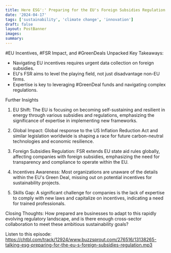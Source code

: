 ```yaml
---
title: Here ESG':' Preparing for the EU's Foreign Subsidies Regulation
date: '2024-04-17'
tags: ['sustainability', 'climate change', 'innovation']
draft: false
layout: PostBanner
images: 
summary: 
---
```

#EU Incentives, #FSR Impact, and #GreenDeals Unpacked
Key Takeaways:
- Navigating EU incentives requires urgent data collection on foreign subsidies.
- EU's FSR aims to level the playing field, not just disadvantage non-EU firms.
- Expertise is key to leveraging #GreenDeal funds and navigating complex regulations.

Further Insights
1. EU Shift:
The EU is focusing on becoming self-sustaining and resilient in energy through various subsidies and regulations, emphasizing the significance of expertise in implementing new frameworks.

2. Global Impact:
Global response to the US Inflation Reduction Act and similar legislation worldwide is shaping a race for future carbon-neutral technologies and economic resilience.

3. Foreign Subsidies Regulation:
FSR extends EU state aid rules globally, affecting companies with foreign subsidies, emphasizing the need for transparency and compliance to operate within the EU.

4. Incentives Awareness:
Most organizations are unaware of the details within the EU's Green Deal, missing out on potential incentives for sustainability projects.

5. Skills Gap:
A significant challenge for companies is the lack of expertise to comply with new laws and capitalize on incentives, indicating a need for trained professionals.

Closing Thoughts:
How prepared are businesses to adapt to this rapidly evolving regulatory landscape, and is there enough cross-sector collaboration to meet these ambitious sustainability goals?

Listen to this episode: https://chtbl.com/track/12924/www.buzzsprout.com/276516/13138265-talking-esg-preparing-for-the-eu-s-foreign-subsidies-regulation.mp3
